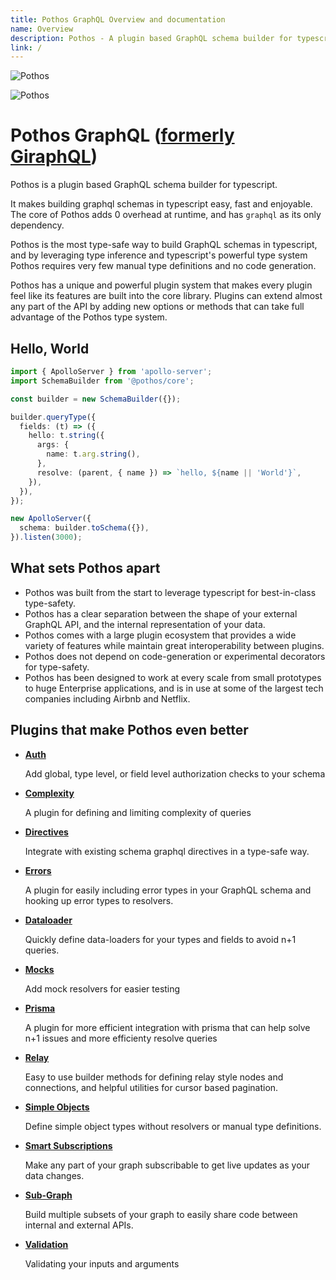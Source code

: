 ```yaml
---
title: Pothos GraphQL Overview and documentation
name: Overview
description: Pothos - A plugin based GraphQL schema builder for typescript
link: /
---
```





![Pothos](/assets/logo-name-auto.svg)

![Pothos](https://pothos-graphql.dev/assets/logo-name-auto.svg)

# Pothos GraphQL ([formerly GiraphQL](https://pothos-graphql.dev/docs/migrations/giraphql-pothos))

Pothos is a plugin based GraphQL schema builder for typescript.

It makes building graphql schemas in typescript easy, fast and enjoyable. The core of Pothos adds 0
overhead at runtime, and has `graphql` as its only dependency.

Pothos is the most type-safe way to build GraphQL schemas in typescript, and by leveraging type
inference and typescript's powerful type system Pothos requires very few manual type definitions and
no code generation.

Pothos has a unique and powerful plugin system that makes every plugin feel like its features are
built into the core library. Plugins can extend almost any part of the API by adding new options or
methods that can take full advantage of the Pothos type system.

## Hello, World

```typescript
import { ApolloServer } from 'apollo-server';
import SchemaBuilder from '@pothos/core';

const builder = new SchemaBuilder({});

builder.queryType({
  fields: (t) => ({
    hello: t.string({
      args: {
        name: t.arg.string(),
      },
      resolve: (parent, { name }) => `hello, ${name || 'World'}`,
    }),
  }),
});

new ApolloServer({
  schema: builder.toSchema({}),
}).listen(3000);
```

## What sets Pothos apart

- Pothos was built from the start to leverage typescript for best-in-class type-safety.
- Pothos has a clear separation between the shape of your external GraphQL API, and the internal
  representation of your data.
- Pothos comes with a large plugin ecosystem that provides a wide variety of features while maintain
  great interoperability between plugins.
- Pothos does not depend on code-generation or experimental decorators for type-safety.
- Pothos has been designed to work at every scale from small prototypes to huge Enterprise
  applications, and is in use at some of the largest tech companies including Airbnb and Netflix.

## Plugins that make Pothos even better

- [**Auth**](https://pothos-graphql.dev/docs/plugins/scope-auth)

  Add global, type level, or field level authorization checks to your schema

- [**Complexity**](https://pothos-graphql.dev/docs/plugins/complexity)

  A plugin for defining and limiting complexity of queries

- [**Directives**](https://pothos-graphql.dev/docs/plugins/directives)

  Integrate with existing schema graphql directives in a type-safe way.

- [**Errors**](https://pothos-graphql.dev/docs/plugins/errors)

  A plugin for easily including error types in your GraphQL schema and hooking up error types to
  resolvers.

- [**Dataloader**](https://pothos-graphql.dev/docs/plugins/dataloader)

  Quickly define data-loaders for your types and fields to avoid n+1 queries.

- [**Mocks**](https://pothos-graphql.dev/docs/plugins/mocks)

  Add mock resolvers for easier testing

- [**Prisma**](https://pothos-graphql.dev/docs/plugins/prisma)

  A plugin for more efficient integration with prisma that can help solve n+1 issues and more
  efficienty resolve queries

- [**Relay**](https://pothos-graphql.dev/docs/plugins/relay)

  Easy to use builder methods for defining relay style nodes and connections, and helpful utilities
  for cursor based pagination.

- [**Simple Objects**](https://pothos-graphql.dev/docs/plugins/simple-objects)

  Define simple object types without resolvers or manual type definitions.

- [**Smart Subscriptions**](https://pothos-graphql.dev/docs/plugins/smart-subscriptions)

  Make any part of your graph subscribable to get live updates as your data changes.

- [**Sub-Graph**](https://pothos-graphql.dev/docs/plugins/sub-graph)

  Build multiple subsets of your graph to easily share code between internal and external APIs.

- [**Validation**](https://pothos-graphql.dev/docs/plugins/validation)

  Validating your inputs and arguments
